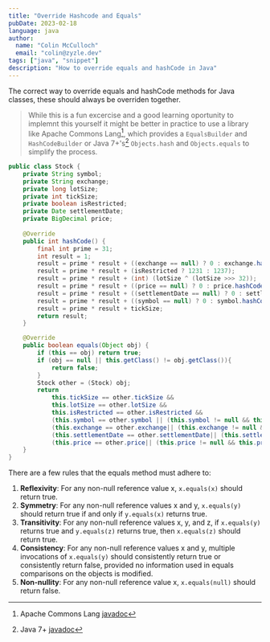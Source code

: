 ```yaml
---
title: "Override Hashcode and Equals"
pubDate: 2023-02-18
language: java
author: 
  name: "Colin McCulloch"
  email: "colin@zyzle.dev"
tags: ["java", "snippet"]
description: "How to override equals and hashCode in Java"
---
```


The correct way to override equals and hashCode methods for Java classes, these should always be overriden together.

> While this is a fun excercise and a good learning oportunity to implemnt this yourself
> it might be better in practice to use a library like Apache Commons Lang[^1], which provides a `EqualsBuilder` and `HashCodeBuilder` 
> or Java 7+'s[^2] `Objects.hash` and `Objects.equals` to simplify the process.

[^1]: Apache Commons Lang [javadoc](https://commons.apache.org/proper/commons-lang/apidocs/org/apache/commons/lang3/builder/package-summary.html)
[^2]: Java 7+ [javadoc](https://docs.oracle.com/javase/7/docs/api/java/util/Objects.html)

```java title="Stock.java"
public class Stock {
    private String symbol;
    private String exchange;
    private long lotSize;
    private int tickSize;
    private boolean isRestricted;
    private Date settlementDate;
    private BigDecimal price;
        
    @Override
    public int hashCode() {
        final int prime = 31;
        int result = 1;
        result = prime * result + ((exchange == null) ? 0 : exchange.hashCode());
        result = prime * result + (isRestricted ? 1231 : 1237);
        result = prime * result + (int) (lotSize ^ (lotSize >>> 32));
        result = prime * result + ((price == null) ? 0 : price.hashCode());
        result = prime * result + ((settlementDate == null) ? 0 : settlementDate.hashCode());
        result = prime * result + ((symbol == null) ? 0 : symbol.hashCode());
        result = prime * result + tickSize;
        return result;
    }

    @Override
    public boolean equals(Object obj) {
        if (this == obj) return true;
        if (obj == null || this.getClass() != obj.getClass()){
            return false;
        }
        Stock other = (Stock) obj;
        return
            this.tickSize == other.tickSize &&
            this.lotSize == other.lotSize &&
            this.isRestricted == other.isRestricted &&
            (this.symbol == other.symbol || (this.symbol != null && this.symbol.equals(other.symbol))) &&
            (this.exchange == other.exchange|| (this.exchange != null && this.exchange.equals(other.exchange))) &&
            (this.settlementDate == other.settlementDate|| (this.settlementDate != null && this.settlementDate.equals(other.settlementDate))) &&
            (this.price == other.price|| (this.price != null && this.price.equals(other.price)));
    }
}
```

There are a few rules that the equals method must adhere to:

1. **Reflexivity**: For any non-null reference value x, `x.equals(x)` should return true.
2. **Symmetry**: For any non-null reference values x and y, `x.equals(y)` should return true if and only if `y.equals(x)` returns true.
3. **Transitivity**: For any non-null reference values x, y, and z, if `x.equals(y)` returns true and `y.equals(z)` returns true, then `x.equals(z)` should return true.
4. **Consistency**: For any non-null reference values x and y, multiple invocations of `x.equals(y)` should consistently return true or consistently return false, provided no information used in equals comparisons on the objects is modified.
5. **Non-nullity**: For any non-null reference value x, `x.equals(null)` should return false.

